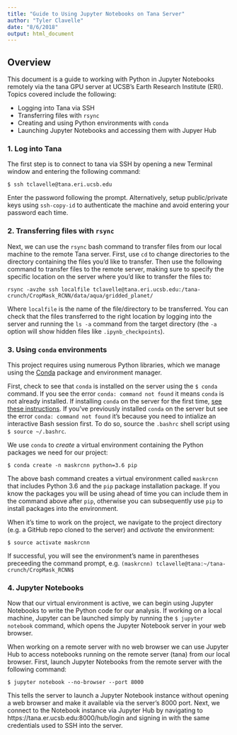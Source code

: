 ```yaml
---
title: "Guide to Using Jupyter Notebooks on Tana Server"
author: "Tyler Clavelle"
date: "8/6/2018"
output: html_document
---
```


## Overview

This document is a guide to working with Python in Jupyter Notebooks remotely via the tana GPU server at UCSB's Earth Research Institute (ERI). Topics covered include the following:

+ Logging into Tana via SSH
+ Transferring files with `rsync`
+ Creating and using Python environments with `conda`
+ Launching Jupyter Notebooks and accessing them with Jupyer Hub

### 1. Log into Tana

The first step is to connect to tana via SSH by opening a new Terminal window and entering the following command:

```
$ ssh tclavelle@tana.eri.ucsb.edu 
```
Enter the password following the prompt. Alternatively, setup public/private keys using `ssh-copy-id` to authenticate the machine and avoid entering your password each time.

### 2. Transferring files with `rsync`

Next, we can use the `rsync` bash command to transfer files from our local machine to the remote Tana server. First, use `cd` to change directories to the directory containing the files you'd like to transfer. Then use the following command to transfer files to the remote server, making sure to specify the specific location on the server where you'd like to transfer the files to:

```
rsync -avzhe ssh localfile tclavelle@tana.eri.ucsb.edu:/tana-crunch/CropMask_RCNN/data/aqua/gridded_planet/
```

Where `localfile` is the name of the file/directory to be transferred. You can check that the files transferred to the right location by logging into the server and running the `ls -a` command from the target directory (the `-a` option will show hidden files like `.ipynb_checkpoints`).

### 3. Using `conda` environments

This project requires using numerous Python libraries, which we manage using the [Conda](https://www.anaconda.com/distribution/) package and environment manager.

First, check to see that `conda` is installed on the server using the `$ conda` command. If you see the error `conda: command not found` it means `conda` is not already installed. If installing `conda` on the server for the first time, [see these instructions](https://stackoverflow.com/questions/28852841/install-anaconda-on-ubuntu-via-command-line). If you've previously installed `conda` on the server but see the error `conda: command not found` it's because you need to intialize an interactive Bash session first. To do so, source the `.bashrc` shell script using `$ source ~/.bashrc`.  

We use `conda` to *create* a virtual environment containing the Python packages we need for our project:

```
$ conda create -n maskrcnn python=3.6 pip
```

The above bash command creates a virtual environment called `maskrcnn` that includes Python 3.6 and the `pip` package installation package. If you know the packages you will be using ahead of time you can include them in the command above after `pip`, otherwise you can subsequently use `pip` to install packages into the environment. 

When it's time to work on the project, we navigate to the project directory (e.g. a GitHub repo cloned to the server) and *activate* the environment:

```
$ source activate maskrcnn
```

If successful, you will see the environment's name in parentheses preceeding the command prompt, e.g. `(maskrcnn) tclavelle@tana:~/tana-crunch/CropMask_RCNN$`

### 4. Jupyter Notebooks

Now that our virtual environment is active, we can begin using Jupyter Notebooks to write the Python code for our analysis. If working on a local machine, Jupyter can be launched simply by running the `$ jupyter notebook` command, which opens the Jupyter Notebook server in your web browser. 

When working on a remote server with no web browser we can use Jupyter Hub to access notebooks running on the remote server (tana) from our local browser. First, launch Jupyter Notebooks from the remote server with the following command:

```
$ jupyter notebook --no-browser --port 8000
```

This tells the server to launch a Jupyter Notebook instance without opening a web browser and make it available via the server's 8000 port. Next, we connect to the Notebook instance via Jupyter Hub by navigating to https://tana.er.ucsb.edu:8000/hub/login and signing in with the same credentials used to SSH into the server.






